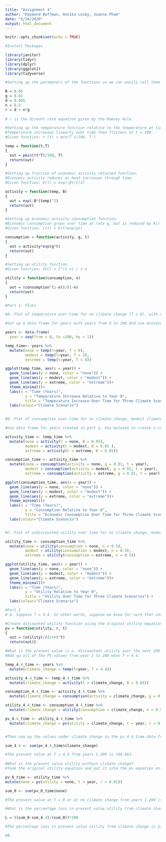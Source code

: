 ```yaml
---
title: "Assignment 4"
author: "Raymond Boffman, Annika Leiby, Joanne Pham"
date: "5/24/2020"
output: html_document
---
```


```r
knitr::opts_chunk$set(echo = TRUE)
```


```r
#Install Packages 

library(janitor)
library(tidyr)
library(dplyr)
library(ggplot2)
library(tidyverse)
```

```r
#Setting up the parameters of the functions so we can easily call them up in our functions later. 

B = 0.05
g = 0.01
d = 0.005
n = 0.5
r = d + n*g
  
# r is the disount rate equation given by the Ramsey Rule.

#Setting up the temperature function relative to the temperature at time (t) = 0.  
#Temperature increases linearly over time then flattens at t = 100.
#Given function: τ (t) = min(T t/100, T )

temp = function(t,T)
{
  out = pmin((t*T)/100, T)
  return(out)
}

#Setting up fraction of economic activity retained function.
#Economic activity reduces as heat increases through time. 
#Given function: K(t) = exp(−βτ(t)2)

activity = function(temp, B)
{
  out = exp(-B*(temp)^2)
  return(out)
}

#Setting up economic activity consumption function. 
#Economic consumption grows over time at rate g, but is reduced by K() above. 
#Given function: C(t) = K(t)exp(gt)

consumption = function(activity, g, t)
{
  out = activity*exp(g*t)
  return(out)
}

#Setting up utility function. 
#Given function: U(C) = C^(1-n) / 1-n

utility = function(consumption, n)
{
  out = (consumption^(1-n))/(1-n)
  return(out)
}
```

```r
#Part 1: Plots

#A. Plot of temperature over time for no climate change (T = 0), with modest climate change (T = 2), and with extreme climate change (T = 8).

#Set up a data frame for years with years from 0 to 200.And use mutuate to create a column for T = 0, T = 2, T = 8 and calculate values using the temperature equation. 

years <- data.frame(
  year = seq(from = 0, to =200, by = 1))

temp_time<- years %>%
  mutate(none = temp(t=year, T = 0),
         modest = temp(t=year, T = 2),
         extreme = temp(t=year, T = 8))

ggplot(temp_time, aes(x = year)) +
  geom_line(aes(y = none, color = "none")) +
  geom_line(aes(y = modest, color = "modest")) +
  geom_line(aes(y = extreme, color = "extreme"))+
  theme_minimal()+
  labs(x = "Time (Years)",
         y = "Temperature Increase Relative to Year 0",
         title = "Temperature Increase Over Time for Three Climate Scenarios") +
  labs(colour="Climate Scenario")
  

```

```r
#B. Plot of consumption over time for no climate change, modest climate change, and extreme climate change.

#Use data frame for years created in part a. Use mutuate to create a column for T = 0, T = 2, T = 8 and calculate values using the consumption equation. 

activity_time <- temp_time %>%
  mutate(none = activity(t = none, B = 0.05),
         modest = activity(t = modest, B = 0.05 ),
         extreme = activity(t = extreme, B = 0.05))

consumption_time <- activity_time %>%
  mutate(none = consumption(activity = none, g = 0.01, t = year),
         modest = consumption(activity = modest, g = 0.01, t = year),
         extreme = consumption(activity = extreme, g = 0.01, t = year))

ggplot(consumption_time, aes(x = year)) +
  geom_line(aes(y = none, color = "none")) +
  geom_line(aes(y = modest, color = "modest")) +
  geom_line(aes(y = extreme, color = "extreme"))+
  theme_minimal()+
  labs(x = "Time (Years)",
         y = "Consumption Relative to Year 0",
         title = "Economic Consumption Over Time for Three Climate Scenarios") +
  labs(colour="Climate Scenario")



```

```r
#C. Plot of undiscounted utility over time for no climate change, modest climate change, and extreme climate change

utility_time <- consumption_time %>%
  mutate(none = utility(consumption = none, n = 0.5),
         modest = utility(consumption = modest, n = 0.5),
         extreme = utility(consumption = extreme, n = 0.5))

ggplot(utility_time, aes(x = year)) +
  geom_line(aes(y = none, color = "none")) +
  geom_line(aes(y = modest, color = "modest")) +
  geom_line(aes(y = extreme, color = "extreme"))+
  theme_minimal()+
  labs(x = "Time (Years)",
         y = "Utility Relative to Year 0",
         title = "Utility Over Time for Three Climate Scenarios") +
  labs(colour="Climate Scenario")

```

```r
#Part 2
# A. Suppose T = 4.4. In other words, suppose we know for sure that under BAU, climate change will eventually lead to a 4.4 degree increase in temperature.  

#Create discounted utility function using the original utility equation this is the present value function. 
pv = function(utility, r, t)
{
  out = (utility)/((1+r)^t)
  return(out)}

#What is the present value (i.e. discounted) utility over the next 200 years with climate change?
#Add up all of the PV values from year 1 to 200 when T = 4.4. 

temp_4.4_time <- years %>%
  mutate(climate_change = temp(t=year, T = 4.4))

activity_4.4_time <- temp_4.4_time %>%
  mutate(climate_change = activity(t = climate_change, B = 0.05))

consumption_4.4_time <- activity_4.4_time %>%
  mutate(climate_change = consumption(activity = climate_change, g = 0.01, t = year))

utility_4.4_time <- consumption_4.4_time %>%
  mutate(climate_change = utility(consumption = climate_change, n = 0.5))

pv_4.4_time <- utility_4.4_time %>%
  mutate(climate_change = pv(utility = climate_change, t = year, r = 0.01))


#Then sum up the values under climate_change in the pv_4.4_time data frame.

sum_4.4 <- sum(pv_4.4_time$climate_change)

#The present value at T = 4.4 from years 1-200 is 198.661. 
         
#What is the present value utility without climate change?
#Took the original utility equation and put it into the pv equation only for when T = 0 or there is no climate change. Then sum up the no climate change values for all years. 

pv_0_time <- utility_time %>%
mutate(none = pv(utility = none, t = year, r = 0.01))

sum_0 <- sum(pv_0_time$none)

#The present value at T = 0 or at no climate change from years 1-200 is 255.273. 

#What is the percentage loss in present value utility from climate change (call this L)?

L = ((sum_0-sum_4.4)/(sum_0))*100

#The percentage loss in present value utility from climate change is 22.177%. 
```

```r
#B. 
```

